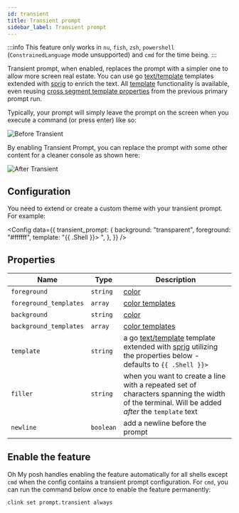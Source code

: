 ```yaml
---
id: transient
title: Transient prompt
sidebar_label: Transient prompt
---
```



:::info
This feature only works in `nu`, `fish`, `zsh`, `powershell` (`ConstrainedLanguage` mode unsupported) and `cmd` for the time being.
:::

Transient prompt, when enabled, replaces the prompt with a simpler one to allow more screen real estate.
You can use go [text/template][go-text-template] templates extended with [sprig][sprig] to enrich the text.
All [template][templates] functionality is available, even reusing [cross segment template properties][cstp] from
the previous primary prompt run.

Typically, your prompt will simply leave the prompt on the screen when you execute a command (or press enter) like so:

![Before Transient](/img/transient-before.gif)

By enabling Transient Prompt, you can replace the prompt with some other content for a cleaner console as shown here:

![After Transient](/img/transient-after.gif)

## Configuration

You need to extend or create a custom theme with your transient prompt. For example:

<Config
  data={{
    transient_prompt: {
      background: "transparent",
      foreground: "#ffffff",
      template: "{{ .Shell }}> ",
    },
  }}
/>

## Properties

| Name                   | Type      | Description                                                                                                                                    |
| ---------------------- | --------- | ---------------------------------------------------------------------------------------------------------------------------------------------- |
| `foreground`           | `string`  | [color][colors]                                                                                                                                |
| `foreground_templates` | `array`   | [color templates][color-templates]                                                                                                             |
| `background`           | `string`  | [color][colors]                                                                                                                                |
| `background_templates` | `array`   | [color templates][color-templates]                                                                                                             |
| `template`             | `string`  | a go [text/template][go-text-template] template extended with [sprig][sprig] utilizing the properties below - defaults to `{{ .Shell }}> `     |
| `filler`               | `string`  | when you want to create a line with a repeated set of characters spanning the width of the terminal. Will be added _after_ the `template` text |
| `newline`              | `boolean` | add a newline before the prompt                                                                                                                |

## Enable the feature

Oh My posh handles enabling the feature automatically for all shells except `cmd` when the config contains a
transient prompt configuration. For `cmd`, you can run the command below once to enable the feature permanently:

```shell
clink set prompt.transient always
```

[colors]: /docs/configuration/colors
[go-text-template]: https://golang.org/pkg/text/template/
[console-title]: /docs/configuration/title#console-title-template
[sprig]: https://masterminds.github.io/sprig/
[clink]: https://chrisant996.github.io/clink/
[templates]: /docs/configuration/templates
[color-templates]: /docs/configuration/colors#color-templates
[cstp]: /docs/configuration/templates#cross-segment-template-properties
